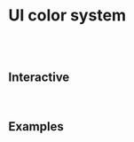 <!-- Colors.stories.mdx -->


<Meta title="Sytles/Colors" />

<h1>UI color system</h1>
<br/><br/>

<h2>Interactive</h2>
<br/>
<ColorPalette>
  <ColorItem
    title="interactive-primary"
    subtitle="primary idle"
    colors={{ red600: '#CC1E1C' }}
  />
  <ColorItem
    title="interactive-secondary"
    subtitle="secondary idle"
    colors={{ black90: '#000' }}
  />


  <h2>Examples</h2>
  <ColorItem 
    title="theme.color.primary" 
    subtitle="Coral" 
    colors={{ WildWatermelon: '#FF4785' }} 
  />
  <ColorItem 
    title="theme.color.secondary" 
    subtitle="Ocean" 
    colors={{ DodgerBlue: '#1EA7FD' }} 
  />
  <ColorItem
    title="theme.color.positive"
    subtitle="Green"
    colors={{
      Apple: 'rgba(102,191,60,1)',
      Apple80: 'rgba(102,191,60,.8)',
      Apple60: 'rgba(102,191,60,.6)',
      Apple30: 'rgba(102,191,60,.3)',
    }}
  />
</ColorPalette>